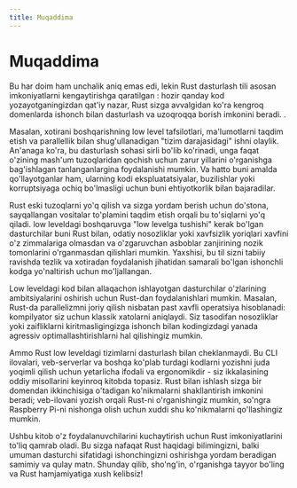 ```yaml
---
title: Muqaddima
---
```


# Muqaddima

Bu har doim ham unchalik aniq emas edi, lekin Rust dasturlash tili asosan
imkoniyatlarni kengaytirishga qaratilgan : hozir qanday kod yozayotganingizdan
qat'iy nazar, Rust sizga avvalgidan ko'ra kengroq domenlarda ishonch bilan
dasturlash va uzoqroqqa borish imkonini beradi. .

Masalan, xotirani boshqarishning low level tafsilotlari, ma'lumotlarni taqdim
etish va parallellik bilan shug'ullanadigan "tizim darajasidagi" ishni olaylik.
An'anaga ko'ra, bu dasturlash sohasi sirli bo'lib ko'rinadi, unga faqat o'zining
mash'um tuzoqlaridan qochish uchun zarur yillarini o'rganishga bag'ishlagan
tanlanganlargina foydalanishi mumkin. Va hatto buni amalda qo'llayotganlar ham,
ularning kodi ekspluatatsiyalar, buzilishlar yoki korruptsiyaga ochiq
bo'lmasligi uchun buni ehtiyotkorlik bilan bajaradilar.

Rust eski tuzoqlarni yo'q qilish va sizga yordam berish uchun do'stona,
sayqallangan vositalar to'plamini taqdim etish orqali bu to'siqlarni yo'q
qiladi. low leveldagi boshqaruvga "low levelga tushishi" kerak bo'lgan
dasturchilar buni Rust bilan, odatiy nosozliklar yoki xavfsizlik yoriqlari
xavfini o'z zimmalariga olmasdan va o'zgaruvchan asboblar zanjirining nozik
tomonlarini o'rganmasdan qilishlari mumkin. Yaxshisi, bu til sizni tabiiy
ravishda tezlik va xotiradan foydalanish jihatidan samarali bo'lgan ishonchli
kodga yo'naltirish uchun mo'ljallangan.

Low leveldagi kod bilan allaqachon ishlayotgan dasturchilar o'zlarining
ambitsiyalarini oshirish uchun Rust-dan foydalanishlari mumkin. Masalan, Rust-da
parallelizmni joriy qilish nisbatan past xavfli operatsiya hisoblanadi:
kompilyator siz uchun klassik xatolarni aniqlaydi. Siz tasodifan nosozliklar
yoki zaifliklarni kiritmasligingizga ishonch bilan kodingizdagi yanada agressiv
optimallashtirishlarni hal qilishingiz mumkin.

Ammo Rust low leveldagi tizimlarni dasturlash bilan cheklanmaydi. Bu CLI
ilovalari, veb-serverlar va boshqa ko'plab turdagi kodlarni yozishni juda
yoqimli qilish uchun yetarlicha ifodali va ergonomikdir - siz ikkalasining oddiy
misollarini keyinroq kitobda topasiz. Rust bilan ishlash sizga bir domendan
ikkinchisiga o'tadigan ko'nikmalarni shakllantirish imkonini beradi; veb-ilovani
yozish orqali Rust-ni o'rganishingiz mumkin, so'ngra Raspberry Pi-ni nishonga
olish uchun xuddi shu ko'nikmalarni qo'llashingiz mumkin.

Ushbu kitob o'z foydalanuvchilarini kuchaytirish uchun Rust imkoniyatlarini
to'liq qamrab oladi. Bu sizga nafaqat Rust haqidagi bilimingizni, balki umuman
dasturchi sifatidagi ishonchingizni oshirishga yordam beradigan samimiy va qulay
matn. Shunday qilib, sho'ng'in, o'rganishga tayyor bo'ling va Rust hamjamiyatiga
xush kelibsiz!
